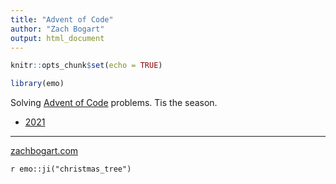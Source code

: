 ```yaml
---
title: "Advent of Code"
author: "Zach Bogart"
output: html_document
---
```


```r
knitr::opts_chunk$set(echo = TRUE)
```

```r
library(emo)
```


Solving [Advent of Code](https://adventofcode.com/) problems. Tis the season.

- [2021](2021/)

---

[zachbogart.com]("https://zachbogart.com/")

`r emo::ji("christmas_tree")`